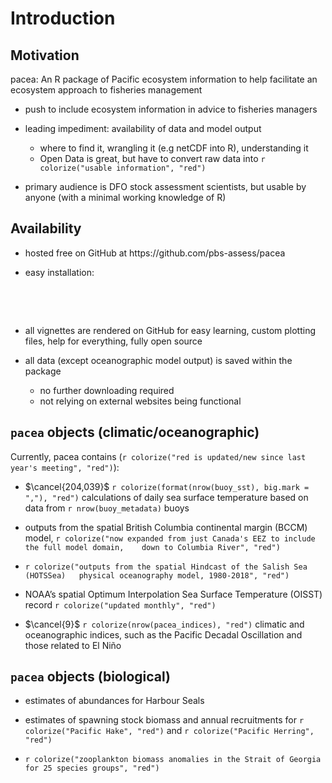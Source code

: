 # Introduction


## Motivation

\centering pacea: An R package of Pacific ecosystem information to help facilitate an
ecosystem approach to fisheries management
\

- push to include ecosystem information in advice to fisheries managers

- leading impediment: availability of data and model output
  - where to find it, wrangling it (e.g netCDF into R), understanding it
  - Open Data is great, but have to convert raw data into
  `r colorize("usable information", "red")`

- primary audience is DFO stock assessment scientists, but usable by anyone
  (with a minimal working knowledge of R)


## Availability

- hosted free on GitHub at https://github.com/pbs-assess/pacea

- easy installation:

\

\centering \textcolor{red}{\texttt{remotes::install\_github("pbs-assess/pacea")}}

\

- all vignettes are rendered on GitHub for easy learning, custom plotting files,
  help for everything, fully open source

- all data (except oceanographic model output) is saved within the package
  - no further downloading required
  - not relying on external websites being functional

## `pacea` objects (climatic/oceanographic)

Currently, pacea contains (`r colorize("red is updated/new since last year's meeting", "red")`):

- $\cancel{204,039}$ `r colorize(format(nrow(buoy_sst), big.mark = ","), "red")` calculations of daily sea surface
   temperature based on data from `r nrow(buoy_metadata)` buoys

- outputs from the spatial British Columbia continental margin (BCCM) model,
   `r colorize("now expanded from just Canada's EEZ to include the full model domain,
   down to Columbia River", "red")`

- `r colorize("outputs from the spatial Hindcast of the Salish Sea (HOTSSea)
  physical oceanography model, 1980-2018", "red")`

- NOAA's spatial Optimum Interpolation Sea Surface Temperature (OISST) record
  `r colorize("updated monthly", "red")`

- $\cancel{9}$ `r colorize(nrow(pacea_indices), "red")` climatic and oceanographic indices, such as the Pacific Decadal Oscillation and those related to El Niño

## `pacea` objects (biological)

- estimates of abundances for Harbour Seals

- estimates of spawning stock biomass and annual recruitments for
 `r colorize("Pacific Hake", "red")` and `r colorize("Pacific Herring", "red")`

- `r colorize("zooplankton biomass anomalies in the Strait of Georgia for 25 species groups", "red")`
